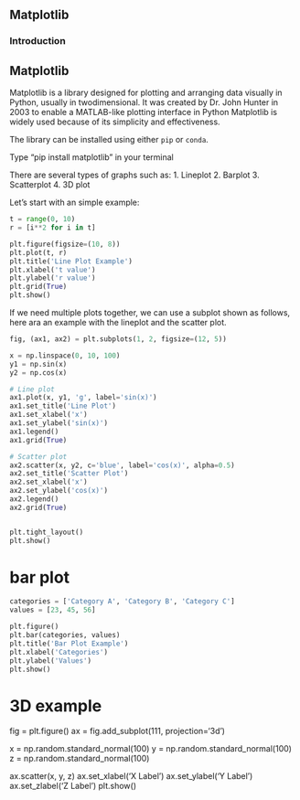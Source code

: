 ## Matplotlib

### Introduction

##  Matplotlib 

Matplotlib is a library designed for plotting and arranging data visually in Python, usually in twodimensional. It was created by Dr. John Hunter in 2003 to enable a MATLAB-like plotting interface in Python
Matplotlib is widely used because of its simplicity and effectiveness.

The library can be installed using either `pip` or `conda`. 

Type "pip install matplotlib" in your terminal

There are several types of graphs such as:
1. Lineplot
2. Barplot
3. Scatterplot
4. 3D plot

Let's start with an simple example:

```python
t = range(0, 10)
r = [i**2 for i in t]

plt.figure(figsize=(10, 8)) 
plt.plot(t, r)
plt.title('Line Plot Example')
plt.xlabel('t value')
plt.ylabel('r value')
plt.grid(True)
plt.show()
```

If we need multiple plots together, we can use a subplot shown as follows, here ara an example with the lineplot and the scatter plot.

```python
fig, (ax1, ax2) = plt.subplots(1, 2, figsize=(12, 5))

x = np.linspace(0, 10, 100)
y1 = np.sin(x)
y2 = np.cos(x)

# Line plot
ax1.plot(x, y1, 'g', label='sin(x)')
ax1.set_title('Line Plot')
ax1.set_xlabel('x')
ax1.set_ylabel('sin(x)')
ax1.legend()
ax1.grid(True)

# Scatter plot
ax2.scatter(x, y2, c='blue', label='cos(x)', alpha=0.5)
ax2.set_title('Scatter Plot')
ax2.set_xlabel('x')
ax2.set_ylabel('cos(x)')
ax2.legend()
ax2.grid(True)


plt.tight_layout()
plt.show()
```
# bar plot
```python
categories = ['Category A', 'Category B', 'Category C']
values = [23, 45, 56]

plt.figure()
plt.bar(categories, values)
plt.title('Bar Plot Example')
plt.xlabel('Categories')
plt.ylabel('Values')
plt.show()
```

# 3D example
fig = plt.figure()
ax = fig.add_subplot(111, projection='3d')

x = np.random.standard_normal(100)
y = np.random.standard_normal(100)
z = np.random.standard_normal(100)

ax.scatter(x, y, z)
ax.set_xlabel('X Label')
ax.set_ylabel('Y Label')
ax.set_zlabel('Z Label')
plt.show()

